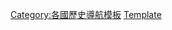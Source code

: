 {{Navbox
|name = 地區代表列表
|title = [[地區]]代表列表
|bodystyle = width:45em
|groupstyle = text-align:center;
|listclass = hlist hlist-hyphen
|group1 = ○○之最列表
|list1 =
* [[世界之最列表]]
* [[中國之最列表]]
* [[洛陽之最列表]]
* [[香港之最列表]]
* [[台灣之最列表]]
* [[日本之最列表]]
|group2 = ○○三大列表
|list2 =
* [[世界三大列表]]
* [[日本三大列表]]
|group3 = ○○四大列表
|list3 =
* {{link-ja|世界四大列表|世界四大一覧}}
* [[中國四大列表]]
* {{link-ja|日本四大列表|日本四大一覧}}
|group4 = ○○五大（或以上）列表
|list4 =
* {{link-ja|世界五大以上列表|世界五大以降の一覧}}
* {{link-ja|日本五大列表|日本五大一覧}}
|group5= ○○最早列表
|list5 =
* {{link-ja|世界最早列表|世界初の一覧}}
* [[台灣第一列表|台灣最早列表]]
* {{link-ja|日本最早列表|日本初の一覧}}
|group6 = ○○最古老列表
|list6 =
* {{link-ja|世界最古老列表|世界最古の一覧}}
* {{link-ja|日本最古老列表|日本最古の一覧}}
|group7 = ○○最後列表
|list7 =
* {{link-ja|日本最後列表|日本最後の一覧}}
}}<noinclude>

[[Category:各國歷史導航模板]]
[[Category:列表|Template]]
</noinclude>